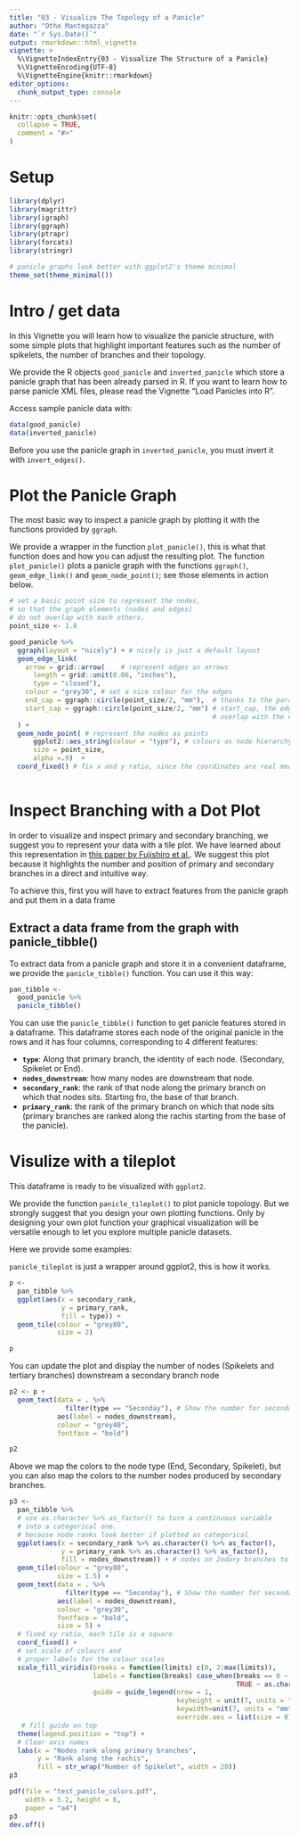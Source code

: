 ```yaml
---
title: "03 - Visualize The Topology of a Panicle"
author: "Otho Mantegazza"
date: "`r Sys.Date()`"
output: rmarkdown::html_vignette
vignette: >
  %\VignetteIndexEntry{03 - Visualize The Structure of a Panicle}
  %\VignetteEncoding{UTF-8}
  %\VignetteEngine{knitr::rmarkdown}
editor_options:
  chunk_output_type: console
---
```


```r
knitr::opts_chunk$set(
  collapse = TRUE,
  comment = "#>"
)
```

# Setup

```r
library(dplyr)
library(magrittr)
library(igraph)
library(ggraph)
library(ptrapr)
library(forcats)
library(stringr)

# panicle graphs look better with ggplot2's theme minimal
theme_set(theme_minimal())
```

# Intro / get data

In this Vignette you will learn how to visualize the panicle structure, with some simple plots that highlight important features such as the number of spikelets, the number of branches and their topology.

We provide the R objects `good_panicle` and `inverted_panicle` which store a panicle graph that has been already parsed in R. If you want to learn how to parse panicle XML files, please read the Vignette "Load Panicles into R".

Access sample panicle data with:

```r
data(good_panicle)
data(inverted_panicle)
```

Before you use the panicle graph in `inverted_panicle`, you must invert it with `invert_edges()`.

# Plot the Panicle Graph

The most basic way to inspect a panicle graph by plotting it with the functions provided by `ggraph`.

We provide a wrapper in the function `plot_panicle()`, this is what that function does and how you can adjust the resulting plot. The function `plot_panicle()` plots a panicle graph with the functions `ggraph()`, `geom_edge_link()` and `geom_node_point()`; see those elements in action below.

```r
# set a basic point size to represent the nodes,
# so that the graph elements (nodes and edges)
# do not overlap with each others.
point_size <- 1.8

good_panicle %>% 
  ggraph(layout = "nicely") + # nicely is just a default layout
  geom_edge_link(
    arrow = grid::arrow(    # represent edges as arrows
      length = grid::unit(0.06, "inches"),
      type = "closed"),
    colour = "grey30", # set a nice colour for the edges
    end_cap = ggraph::circle(point_size/2, "mm"),  # thanks to the parameters end_cap and
    start_cap = ggraph::circle(point_size/2, "mm") # start_cap, the edge arrows do not 
                                                   # overlap with the nodes
  ) +
  geom_node_point( # represent the nodes as points
      ggplot2::aes_string(colour = "type"), # colours as node hierarchy (primary etc.)
      size = point_size,
      alpha =.9)  +
  coord_fixed() # fix x and y ratio, since the coordinates are real measurements
  
```


# Inspect Branching with a Dot Plot

In order to visualize and inspect primary and secondary branching, we suggest you to represent your data with a tile plot. We have learned about this representation in [this paper by Fujishiro et al.](https://www.nature.com/articles/s41598-018-30395-9). We suggest this plot because it highlights the number and position of primary and secondary branches in a direct and intuitive way.

To achieve this, first you will have to extract features from the panicle graph and put them in a data frame

## Extract a data frame from the graph with panicle_tibble()

To extract data from a panicle graph and store it in a convenient dataframe, we provide the `panicle_tibble()` function. You can use it this way:

```r
pan_tibble <- 
  good_panicle %>%
  panicle_tibble()
```

You can use the `panicle_tibble()` function to get panicle features stored in a dataframe. This dataframe stores each node of the original panicle in the rows and it has four columns, corresponding to 4 different features:

- **`type`**: Along that primary branch, the identity of each node. (Secondary, Spikelet or End).
- **`nodes_downstream`**: how many nodes are downstream that node.
- **`secondary_rank`**: the rank of that node along the primary branch on which that nodes sits. Starting fro, the base of that branch.
- **`primary_rank`**: the rank of the primary branch on which that node sits (primary branches are ranked along the rachis starting from the base of the panicle).

# Visulize with a tileplot

This dataframe is ready to be visualized with `ggplot2`.

We provide the function `panicle_tileplot()` to plot panicle topology. But we strongly suggest that you design your own plotting functions. Only by designing your own plot function your graphical visualization will be versatile enough to let you explore multiple panicle datasets.

Here we provide some examples:

`panicle_tileplot` is just a wrapper around ggplot2, this is how it works.

```r
p <- 
  pan_tibble %>% 
  ggplot(aes(x = secondary_rank,
             y = primary_rank,
             fill = type)) +
  geom_tile(colour = "grey80",
            size = 2) 

p
```

You can update the plot and display the number of nodes (Spikelets and tertiary branches) downstream a secondary branch node 

```r
p2 <- p +
  geom_text(data = . %>% 
              filter(type == "Seconday"), # Show the number for secondary nodes
            aes(label = nodes_downstream),
            colour = "grey40",
            fontface = "bold")

p2
```

Above we map the colors to the node type (End, Secondary, Spikelet), but you can also map the colors to the number nodes produced by secondary branches.

```r
p3 <- 
  pan_tibble %>% 
  # use as.character %>% as_factor() to turn a continuous variable
  # into a categorical one.
  # because node ranks look better if plotted as categorical
  ggplot(aes(x = secondary_rank %>% as.character() %>% as_factor(),
             y = primary_rank %>% as.character() %>% as_factor(),
             fill = nodes_downstream)) + # nodes on 2ndary branches to fill colours
  geom_tile(colour = "grey80",
            size = 1.5) +
  geom_text(data = . %>% 
              filter(type == "Seconday"), # Show the number for secondary nodes
            aes(label = nodes_downstream),
            colour = "grey30",
            fontface = "bold",
            size = 5) +
  # fixed xy ratio, each tile is a square
  coord_fixed() +
  # set scale of colours and
  # proper labels for the colour scales
  scale_fill_viridis(breaks = function(limits) c(0, 2:max(limits)), 
                     labels = function(breaks) case_when(breaks == 0 ~ "1\n[Spikelet]",
                                                         TRUE ~ as.character(breaks)),
                     guide = guide_legend(nrow = 1, 
                                          keyheight = unit(7, units = "mm"),
                                          keywidth=unit(7, units = "mm"),
                                          override.aes = list(size = 0))) +
   # fill guide on top
  theme(legend.position = "top") +
  # Clear axis names
  labs(x = "Nodes rank along primary branches",
       y = "Rank along the rachis",
       fill = str_wrap("Number of Spikelet", width = 20))
p3
```

```r
pdf(file = "test_panicle_colors.pdf",
    width = 5.2, height = 6,
    paper = "a4")
p3 
dev.off()
```

